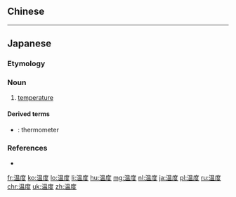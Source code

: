 {{also|溫度}}
==Chinese==
{{zh-see|溫度}}

----

==Japanese==
{{ja-kanjitab|おん|ど|yomi=on}}

===Etymology===
{{suffix|温|度|t1=heat|t2=degree|lang=ja|sort=おんど}}

===Noun===
{{ja-noun|おんど|kyu=溫度}}

# [[temperature]]

====Derived terms====
* {{ja-r|温度計|おんどけい}}: thermometer

===References===
* {{R:Shogakukan}}

[[fr:温度]]
[[ko:温度]]
[[lo:温度]]
[[li:温度]]
[[hu:温度]]
[[mg:温度]]
[[nl:温度]]
[[ja:温度]]
[[pl:温度]]
[[ru:温度]]
[[chr:温度]]
[[uk:温度]]
[[zh:温度]]